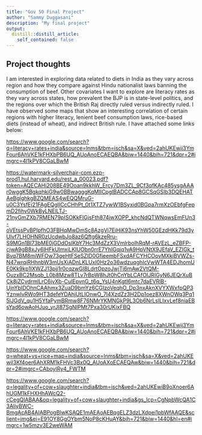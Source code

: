 ```yaml
---
title: "Gov 50 Final Project"
author: "Sammy Duggasani"
description: "My final project"
output:
  distill::distill_article:
    self_contained: false
---
```


## Project thoughts

I am interested in exploring data related to diets in India as they vary across region and how they compare against Hindu nationalist laws banning the consumption of beef. Other covariates I want to explore are literacy rates as they vary across states, how prevalent the BJP is in state-level politics, and the regions over which the British Raj directly ruled versus indirectly ruled. I have observed some maps that show an interesting correlation of certain regions with higher literacy, lenient beef consumption laws, rice-based diets (instead of wheat), and indirect British rule. I have attached some links below:

<https://www.google.com/search?q=literacy+rates+india&source=lnms&tbm=isch&sa=X&ved=2ahUKEwij3YmFour6AhVKE1kFHXbPB6UQ_AUoAnoECAEQBA&biw=1440&bih=721&dpr=2#imgrc=4l1kPV8CGaLBwM>

<https://watermark-silverchair-com.ezp-prod1.hul.harvard.edu/rest_a_00023.pdf?token=AQECAHi208BE49Ooan9kkhW_Ercy7Dm3ZL_9Cf3qfKAc485ysgAAAr0wggK5BgkqhkiG9w0BBwagggKqMIICpgIBADCCAp8GCSqGSIb3DQEHATAeBglghkgBZQMEAS4wEQQMruG-u0C3YsfEj21FAgEQgIICcCHhPt_0t1XTZ7ywW1BSyxid0BGpa7rmXzOEbfgFepmD2fihv0WkByLNElLTJ-21nyGmZXb7RMEN79pISOKkFIGjsFth874iwXOPP_khcNdQTWNqwsEmFUn3-oVEtssPvBPIpfhO3FBHqMwDmSc8AzgVj7EiHiK93nsYhW50GEzdHKk79d3yUlvf7LHOHNR0zUcdwbJo8az6Qftg6kzeRru-S9MGn1BI73bME0jGDdOsIKbY7Hc3MdZzX3VmlrbolhRqM-rAVEzL_eZBFP-cjwA9gB8xJy6IHFkUlmxiLKIUObn0rrE7YhIGqjq1vA9HpVNtX9JEfaV_EZIGk_tBvq7BM8miWFOw73geHtFSeSZID0GfieembFSxdAFCYHCOovMXkiBVWZs-N47wrqiRHhnbW3mUsXiADnLKLUxI0Hz2o36wdzuqghIcVwWTA4EDJhomUE0Kk9kp1lXWZJ13pjj1r0cqzwGI8LdrtOpzoJwjTj6mAw2VtQM-OuzxBC2Msqb_L0b8Mzw8TLv7rBpW8hJt0hCnYbLCAfOIJRIGyN6JEQrXuBCk8jZCvdrmlLrC6jvXb-CuIEpvnG_t6q_YsU4nKgtI6mtc7daEVRlB-UjnYbIDOhnCAAhmx3ZuaD9bmYz6CGIzoVeqhO_Dp3nxAknXVYXWxfpQP3YznwlvRWo9HT3defeYDAhjUtLIOnwO_7l4XzdZz3H2Dp1oez8XWnOWq3Pq15lJGdV_qu1H5YfaPymBRmw8F76NMrYKMNGkP9L3Ob6NrLsILIxvLef8niaEBsYad6owAoHJuo_yrJI87SgNIPMt7Pxa30rUKixFBQ>

<https://www.google.com/search?q=literacy+rates+india&source=lnms&tbm=isch&sa=X&ved=2ahUKEwij3YmFour6AhVKE1kFHXbPB6UQ_AUoAnoECAEQBA&biw=1440&bih=721&dpr=2#imgrc=4l1kPV8CGaLBwM>

<https://www.google.com/search?q=wheat+vs+rice+map+india&source=lnms&tbm=isch&sa=X&ved=2ahUKEwil3Kf4oer6AhXRM1kFHVc3Bx0Q_AUoAXoECAEQAw&biw=1440&bih=721&dpr=2#imgrc=CAboylRy4_FWTM>

<https://www.google.com/search?q=legality+of+cow+slaughter+india&tbm=isch&ved=2ahUKEwiB9oXnoer6AhUGM1kFHXHhAWcQ2-cCegQIABAA&oq=legality+of+cow+slaughter+india&gs_lcp=CgNpbWcQA1C3AliyBWC-BmgAcAB4AIABPogBlwKSAQE1mAEAoAEBqgELZ3dzLXdpei1pbWfAAQE&sclient=img&ei=E91OY8GgOYbm5NoP8cKHuAY&bih=721&biw=1440&hl=en#imgrc=1w5mzv3E2weWAM>

